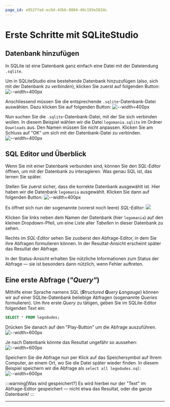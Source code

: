 ```yaml
---
page_id: e952ffe6-ec6d-43bb-8004-40c193e5834c
---
```

# Erste Schritte mit SQLiteStudio

## Datenbank hinzufügen
In SQLite ist eine Datenbank ganz einfach eine Datei mit der Dateiendung `.sqlite`.

Um in SQLiteStudio eine bestehende Datenbank hinzuzufügen (also, sich mit der Datenbank zu _verbinden_), klicken Sie zuerst auf folgenden Button:
![--width=400px](img/first-steps/01-add-db.png)

Anschliessend müssen Sie die entsprechende `.sqlite`-Datenbank-Datei auswählen. Dazu klicken Sie auf folgenden Button:
![--width=400px](img/first-steps/02-select-file.png)

Nun suchen Sie die `.sqlite`-Datenbank-Datei, mit der Sie sich verbinden wollen. In diesem Beispiel wählen wir die Datei `legomania.sqlite` im Ordner `Downloads` aus. Den Namen müssen Sie nicht anpassen. Klicken Sie am Schluss auf "OK" um sich mit der Datenbank-Datei zu verbinden.
![--width=400px](img/first-steps/03-confirm-selection.png)

## SQL Editor und Überblick
Wenn Sie mit einer Datenbank verbunden sind, können Sie den _SQL-Editor_ öffnen, um mit der Datenbank zu interagieren. Was genau SQL ist, das lernen Sie später.

Stellen Sie zuerst sicher, dass die korrekte Datenbank ausgewählt ist. Hier haben wir die Datenbank `legomania` ausgewählt. Klicken Sie dann auf folgenden Button:
![--width=400px](img/first-steps/04-open-sql-editor.png)

Es öffnet sich nun der sogenannte (vorerst noch leere) _SQL-Editor_:
![](img/first-steps/05-overview.png)

Klicken Sie links neben dem Namen der Datenbank (hier `legomania`) auf den kleinen Dropdown-Pfeil, um eine Liste aller _Tabellen_ in dieser Datenbank zu sehen.

Rechts im _SQL-Editor_ sehen Sie zuoberst den Abfrage-Editor, in dem Sie ihre Abfragen formulieren können. In der Resultat-Ansicht erscheint später das Resultat der Abfrage.

In der Status-Ansicht erhalten Sie nützliche Informationen zum Status der Abfrage — sie ist besonders dann nützlich, wenn Fehler auftreten.

## Eine erste Abfrage (_"Query"_)
Mithilfe einer Sprache namens SQL (_**S**tructured **Q**uery **L**angauge_) können wir auf einer SQLite-Datenbank beliebige Abfragen (sogenannte _Queries_ formulieren). Um Ihre erste _Query_ zu tätigen, geben Sie im SQLite-Editor folgenden Text ein:
```sql
SELECT * FROM legodudes;
```

Drücken Sie danach auf den "Play-Button" um die Abfrage auszuführen.
![--width=600px](img/first-steps/06-write-select-statement.png)

Je nach Datenbank könnte das Resultat ungefähr so aussehen:
![--width=600px](img/first-steps/07-run-and-see-results.png)

Speichern Sie die Abfrage nun per Klick auf das Speichersymbol auf Ihrem Computer, an einem Ort, wo Sie die Datei später wieder finden. In diesem Beispiel speichern wir die Abfrage als `select all legodudes.sql`:
![--width=600px](img/first-steps/08-save.png)

:::warning[Was wird gespeichert?]
Es wird hierbei nur der "Text" im Abfrage-Editor gespeichert — nicht etwa das Resultat, oder die ganze Datenbank!
:::

---
